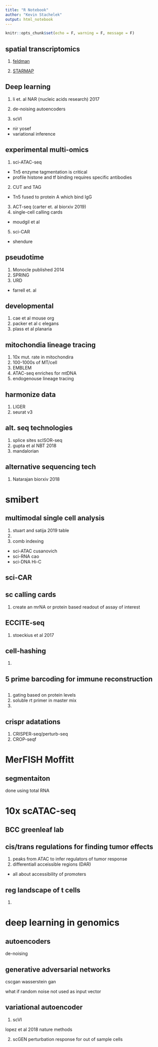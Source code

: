 ```yaml
---
title: "R Notebook"
author: "Kevin Stachelek"
output: html_notebook
---
```


```r
knitr::opts_chunk$set(echo = F, warning = F, message = F)
```

## spatial transcriptomics

1. [feldman](https://www.biorxiv.org/content/10.1101/563338v2)

2. [STARMAP](http://science.sciencemag.org/content/361/6400/eaat5691)

## Deep learning

1. li et. al NAR (nucleic acids research) 2017

2. de-noising autoencoders

3. scVI 
  + nir yosef 
  + variational inference

## experimental multi-omics

1. sci-ATAC-seq
  + Tn5 enzyme tagmentation is critical
  + profile histone and tf binding requires specific antibodies
2. CUT and TAG
  + Tn5 fused to protein A which bind IgG
3. ACT-seq (carter et. al biorxiv 2019)
4. single-cell calling cards
  + moudgil et al 
5. sci-CAR 
  + shendure
  
## pseudotime 

1. Monocle published 2014 
2. SPRING
3. URD
  + farrell et. al 
  
## developmental

1. cae et al mouse org
2. packer et al c elegans
3. plass et al planaria

## mitochondia lineage tracing
1. 10x mut. rate in mitochondira
2. 100-1000s of MT/cell
3. EMBLEM
4. ATAC-seq enriches for mtDNA
5. endogenouse lineage tracing

## harmonize data
1. LIGER
2. seurat v3

## alt. seq technologies
1. splice sites scISOR-seq
2. gupta et al NBT 2018
3. mandalorian

## alternative sequencing tech 
1. Natarajan biorxiv 2018

# smibert

## multimodal single cell analysis

1. stuart and satija 2019 table
2.

1. comb indexing
  + sci-ATAC cusanovich
  + sci-RNA cao 
  + sci-DNA Hi-C 
  
## sci-CAR

## sc calling cards

1. create an mrNA or protein based readout of assay of interest

## ECCITE-seq

1. stoeckius et al 2017

##  cell-hashing

1. 

## 5 prime barcoding for immune reconstruction

##
1. gating based on protein levels
2. soluble rt primer in master mix 
3. 

## crispr adatations
1. CRISPER-seq/perturb-seq
2. CROP-seqf 

# MerFISH Moffitt

## segmentaiton
done using total RNA

# 10x scATAC-seq

## BCC greenleaf lab

## cis/trans regulations for finding tumor effects
1. peaks from ATAC to infer regulators of tumor response
2. differentiall acceissible regions (DAR)

* all about accessibility of promoters 

## reg landscape of t cells
1. 

# deep learning in genomics

## autoencoders
de-noising


## generative adversarial networks
cscgan
wasserstein gan

what if random noise not used as input vector

## variational autoencoder
1. scVI 

lopez et al 2018 nature methods

2. scGEN
perturbation response for out of sample cells 



  
